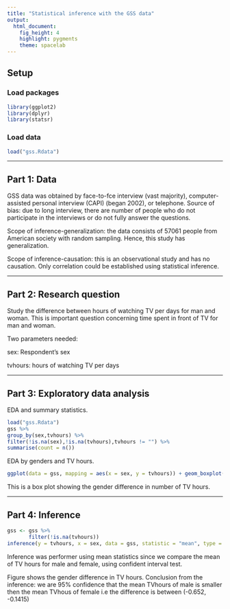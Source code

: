 ---
title: "Statistical inference with the GSS data"
output: 
  html_document: 
    fig_height: 4
    highlight: pygments
    theme: spacelab
---

## Setup

### Load packages

```{r load-packages, message = FALSE}
library(ggplot2)
library(dplyr)
library(statsr)
```

### Load data

```{r load-data}
load("gss.Rdata")
```



* * *

## Part 1: Data
GSS data was obtained by face-to-fce interview (vast majority), computer-assisted personal interview (CAPI) (began 2002), or telephone. Source of bias: due to long interview, there are number of people who do not participate in the interviews or do not fully answer the questions.

Scope of inference-generalization: the data consists of 57061 people from American society with random sampling. Hence, this study has generalization.

Scope of inference-causation: this is an observational study and has no causation. Only correlation could be established using statistical inference.

* * *

## Part 2: Research question

Study the difference between hours of watching TV per days for man and woman. This is important question concerning time spent in front of TV for man and woman.

Two parameters needed:

sex: Respondent's sex

tvhours: hours of watching TV per days

* * *

## Part 3: Exploratory data analysis
EDA and summary statistics.

```{r}
load("gss.Rdata")
gss %>%
group_by(sex,tvhours) %>%
filter(!is.na(sex),!is.na(tvhours),tvhours != "") %>%
summarise(count = n()) 
```

EDA by genders and TV hours.

```{r}
ggplot(data = gss, mapping = aes(x = sex, y = tvhours)) + geom_boxplot()# +   facet_grid(sex ~.)
```

This is a box plot showing the gender difference in number of TV hours.


* * *

## Part 4: Inference


```{r}
gss <- gss %>%
       filter(!is.na(tvhours))
inference(y = tvhours, x = sex, data = gss, statistic = "mean", type = "ci", conf_level = 0.95, method = "theoretical")

```

Inference was performer using mean statistics since we compare the mean of TV hours for male and female, using confident interval test.

Figure shows the gender difference in TV hours. Conclusion from the inference: we are 95% confidence that the mean TVhours of male is smaller then the mean TVhous of female i.e the difference is between (-0.652, -0.1415)



